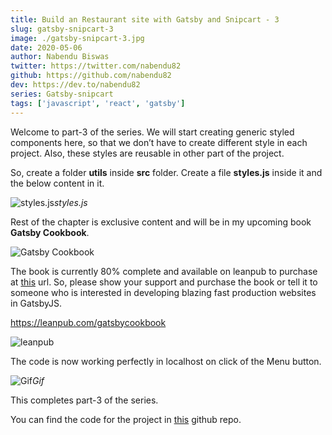 ```yaml
---
title: Build an Restaurant site with Gatsby and Snipcart - 3
slug: gatsby-snipcart-3
image: ./gatsby-snipcart-3.jpg
date: 2020-05-06
author: Nabendu Biswas
twitter: https://twitter.com/nabendu82
github: https://github.com/nabendu82
dev: https://dev.to/nabendu82
series: Gatsby-snipcart
tags: ['javascript', 'react', 'gatsby']
---
```


Welcome to part-3 of the series. We will start creating generic styled components here, so that we don’t have to create different style in each project. Also, these styles are reusable in other part of the project.

So, create a folder **utils** inside **src** folder. Create a file **styles.js** inside it and the below content in it.

![styles.js](https://res.cloudinary.com/dxkxvfo2o/image/upload/v1589972448/3-restro/1_p3cdvk.png)*styles.js*

Rest of the chapter is exclusive content and will be in my upcoming book **Gatsby Cookbook**.

<div className={styles.image__small}>

![Gatsby Cookbook](https://res.cloudinary.com/dxkxvfo2o/image/upload/v1589892514/Gatsby_rnjo2t.png)

</div>

The book is currently 80% complete and available on leanpub to purchase at [this](https://leanpub.com/gatsbycookbook) url. So, please show your support and purchase the book or tell it to someone who is interested in developing blazing fast production websites in GatsbyJS.

https://leanpub.com/gatsbycookbook

![leanpub](https://res.cloudinary.com/dxkxvfo2o/image/upload/v1591207471/dev30andUp/leanpub_kfrpls.png)

The code is now working perfectly in localhost on click of the Menu button.

<div className={styles.image__small}>

![Gif](https://res.cloudinary.com/dxkxvfo2o/image/upload/v1589972450/3-restro/14_vgngzf.gif)*Gif*

</div>

This completes part-3 of the series.

You can find the code for the project in [this](https://github.com/nabendu82/restaurant-gatsby) github repo.
